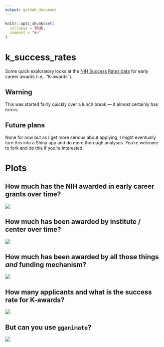 ```yaml
---
output: github_document
---
```


<!-- README.md is generated from README.Rmd. Please edit that file -->

```r
knitr::opts_chunk$set(
  collapse = TRUE,
  comment = "#>"
)
```
# k_success_rates

Some quick exploratory looks at the [NIH Success Rates data](https://report.nih.gov/success_rates/) for early career awards (i.e,. "K-awards"). 

## Warning

This was started fairly quickly over a lunch break — it almost certainly has errors. 

## Future plans

None for now but as I get more serious about applying, I might eventually turn this into a Shiny app and do more thorough analyses. You're welcome to fork and do this if you're interested.

# Plots

## How much has the NIH awarded in early career grants over time?

![](./plots/overall_funding.png)

## How much has been awarded by institute / center over time?

![](./plots/overall_funding_by_institute.png)

## How much has been awarded by all those things *and* funding mechanism?

![](./plots/awards_by_type_institute.png)

## How many applicants and what is the success rate for K-awards?

![](./plots/successrates_by_type_institute.png)

## But can you use `gganimate`?

![](./plots/animated_awards.gif)
